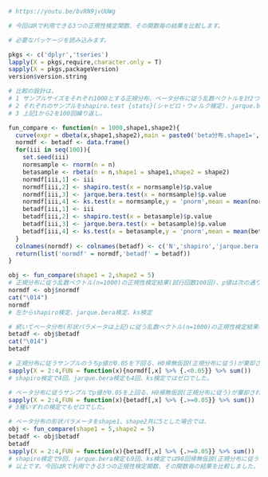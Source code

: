```{r}
# https://youtu.be/bvRN9jvUUWg

# 今回はRで利用できる3つの正規性検定関数、その関数毎の結果を比較します。

# 必要なパッケージを読み込みます。

pkgs <- c('dplyr','tseries')
lapply(X = pkgs,require,character.only = T)
sapply(X = pkgs,packageVersion)
version$version.string

# 比較の設計は、
# 1 サンプルサイズをそれぞれ1000とする正規分布、ベータ分布に従う乱数ベクトルを計2つ作成。
# 2 それぞれのサンプルをshapiro.test {stats}(シャピロ・ウィルク検定)、jarque.bera.test {tseries}(ジャック・ベラ検定)、ks.test {stats}(コルモゴロフ・スミルノフ検定)の3つの関数で正規性を検定し結果のp値を抽出。3つの関数のH0はいずれも「正規分布に従う」。
# 3 上記1から2を100回繰り返し。

fun_compare <- function(n = 1000,shape1,shape2){
  curve(expr = dbeta(x,shape1,shape2),main = paste0('beta分布.shape1=',shape1,',shape2=',shape2))
  normdf <- betadf <- data.frame()
  for(iii in seq(100)){
    set.seed(iii)
    normsample <- rnorm(n = n)
    betasample <- rbeta(n = n,shape1 = shape1,shape2 = shape2)
    normdf[iii,1] <- iii
    normdf[iii,2] <- shapiro.test(x = normsample)$p.value
    normdf[iii,3] <- jarque.bera.test(x = normsample)$p.value
    normdf[iii,4] <- ks.test(x = normsample,y = 'pnorm',mean = mean(normsample),sd = sd(normsample))$p.value
    betadf[iii,1] <- iii
    betadf[iii,2] <- shapiro.test(x = betasample)$p.value
    betadf[iii,3] <- jarque.bera.test(x = betasample)$p.value
    betadf[iii,4] <- ks.test(x = betasample,y = 'pnorm',mean = mean(betasample),sd = sd(betasample))$p.value
  }
  colnames(normdf) <- colnames(betadf) <- c('N','shapiro','jarque.bera','ks')
  return(list('normdf' = normdf,'betadf' = betadf))
}

obj <- fun_compare(shape1 = 2,shape2 = 5)
# 正規分布に従う乱数ベクトル(n=1000)の正規性検定結果(試行回数100回)、p値は次の通り。
normdf <- obj$normdf
cat("\014")
normdf
# 左からshapiro検定、jarque.bera検定、ks検定

# 続いてベータ分布(形状パラメータは上記)に従う乱数ベクトル(n=1000)の正規性検定結果(試行回数100回)、p値は次の通り。
betadf <- obj$betadf
cat("\014")
betadf

# 正規分布に従うサンプルのうちp値が0.05を下回る、H0帰無仮説(正規分布に従う)が棄却された回数は100回の試行の内、
sapply(X = 2:4,FUN = function(x){normdf[,x] %>% {.<0.05}} %>% sum())
# shapiro検定で4回、jarque.bera検定も4回、ks検定ではゼロでした。

# ベータ分布に従うサンプルでp値が0.05を上回る、H0帰無仮説(正規分布に従う)が棄却されない回数は100回の試行の内、
sapply(X = 2:4,FUN = function(x){betadf[,x] %>% {.>=0.05}} %>% sum())
# 3種いずれの検定でもゼロでした。

# ベータ分布の形状パラメータをshape1、shape2共に5とした場合では、
obj <- fun_compare(shape1 = 5,shape2 = 5)
betadf <- obj$betadf
betadf
sapply(X = 2:4,FUN = function(x){betadf[,x] %>% {.>=0.05}} %>% sum())
# shapiro検定で9回、jarque.bera検定も9回、ks検定では98回帰無仮説(正規分布に従う)が棄却されませんでした。
# 以上です。今回はRで利用できる3つの正規性検定関数、その関数毎の結果を比較しました。ご視聴ありがとうございました。
```
